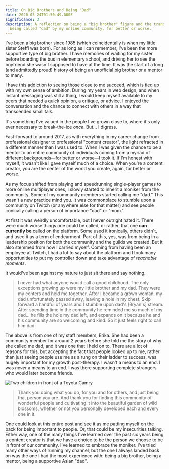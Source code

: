 ```yaml
---
title: On Big Brothers and Being "Dad"
date: 2020-05-24T01:50:49.000Z
significance: 3
description: A reflection on being a "big brother" figure and the transition to
  being called "dad" by my online community, for better or worse.
---
```



<Lead>

I've been a big brother since 1985 (which coincidentally is when my little sister Steffi was born). For as long as I can remember, I've been the more supportive type of big brother. I have memories of waiting for my sister before boarding the bus in elementary school, and driving her to see the boyfriend she wasn't supposed to have at the time. It was the start of a long (and admittedly proud) history of being an unofficial big brother or a mentor to many.

</Lead>

I have this addiction to seeing those close to me succeed, which is tied up with my own sense of ambition. During my years in web design, and when instant messaging was still a thing, I would keep myself available to my peers that needed a quick opinion, a critique, or advice. I enjoyed the conversation and the chance to connect with others in a way that transcended small talk.

It's something I've valued in the people I've grown close to, where it's only ever necessary to break-the-ice _once_. But... I digress.

Fast-forward to around 2017, as with everything in my career change from professional designer to professional "content creator", the light refracted in a different manner than I was used to. When I was given the chance to be a mentor to an entire community of individuals coming from a myriad of different backgrounds—for better or worse—I took it. If I'm honest with myself, it wasn't like I gave myself much of a choice. When you're a content creator, you are the center of the world you create, again, for better or worse.

As my focus shifted from playing and speedrunning single-player games to more online multiplayer ones, I slowly started to inherit a moniker from the community. Some of my community members started calling me "dad." This wasn't a new practice mind you. It was commonplace to stumble upon a community on Twitch (or anywhere else for that matter) and see people ironically calling a person of importance "dad" or "mom."

At first it was weirdly uncomfortable, but I never outright hated it. There were much worse things one could be called, or rather, that one **can currently be** called on the platform. Some used it ironically, others didn't, and used it as a term of endearment. Part of this, yes, was from being in a leadership position for both the community and the guilds we created. But it also stemmed from how I carried myself. Coming from having been an employee at Twitch, I had a lot to say about the platform and I took many opportunities to put my controller down and take advantage of _teachable moments_.

It would've been against my nature to just sit there and say nothing.

> I never had what anyone would call a good childhood. The only exceptions growing up were my little brother and my dad. They were my centers and held me together. After I became a grown woman, my dad unfortunately passed away, leaving a hole in my chest. Skip forward a handful of years and I stumble upon dad's [Bryan's] stream. After spending time in the community he reminded me so much of my dad... he fills the hole my dad left, and expands on it because he and his community are so welcoming and kind. So it just feels right to call him dad.

The above is from one of my staff members, Erika. She had been a community member for around 2 years before she told me the story of why she called me dad, and it was one that I held on to. There are a lot of reasons for this, but accepting the fact that people looked up to me, rather than just seeing people use me as a rung on their ladder to success, was hugely important for my growth post-therapy. I wasn't a means to an end. I was _never_ a means to an end. I was there supporting complete strangers who would later become friends.

<Image src="2020-05-24/siblings.webp" alt="Two children in front of a Toyota Camry" caption="My sister and I." />

> Thank you doing what you do, for you and for others, and just being that person you are. And thank you for finding this community of wonderful people and cultivating it into the beautiful garden of wild blossoms, whether or not you personally developed each and every one in it.

One could look at this entire post and see it as me patting myself on the back for being important to people. Or, that could be my insecurities talking. Either way, one of the many things I've learned over the past six years being a content creator is that we have a choice to be the person we choose to be in front of our community. I've learned to embrace the moniker. I've tried many other ways of running my channel, but the one I always landed back on was the one I had the most experience with: being a big brother, being a mentor, being a supportive Asian "dad".
